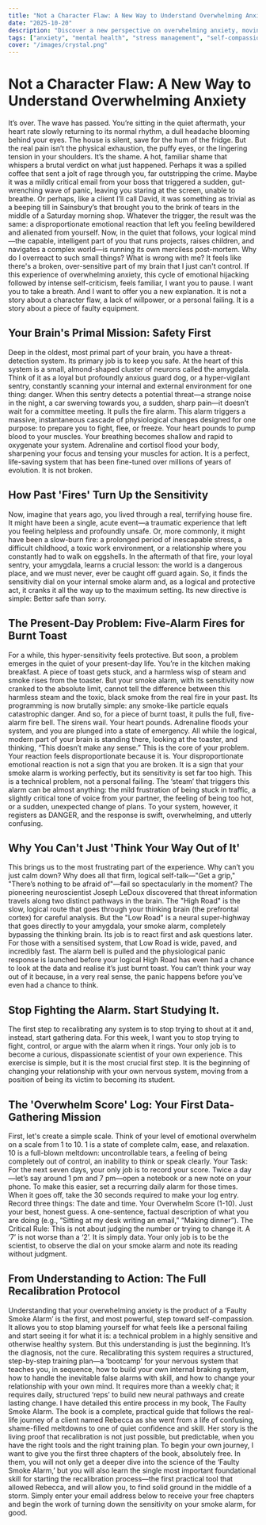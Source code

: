 ```yaml
---
title: "Not a Character Flaw: A New Way to Understand Overwhelming Anxiety"
date: "2025-10-20"
description: "Discover a new perspective on overwhelming anxiety, moving beyond character flaws to understand it as a technical problem with your brain's threat-detection system, and learn how to recalibrate for lasting change."
tags: ["anxiety", "mental health", "stress management", "self-compassion"]
cover: "/images/crystal.png"
---
```


# Not a Character Flaw: A New Way to Understand Overwhelming Anxiety

It’s over. The wave has passed.
You’re sitting in the quiet aftermath, your heart rate slowly returning to its normal rhythm, a dull headache blooming behind your eyes. The house is silent, save for the hum of the fridge. But the real pain isn’t the physical exhaustion, the puffy eyes, or the lingering tension in your shoulders. It’s the shame. A hot, familiar shame that whispers a brutal verdict on what just happened.
Perhaps it was a spilled coffee that sent a jolt of rage through you, far outstripping the crime. Maybe it was a mildly critical email from your boss that triggered a sudden, gut-wrenching wave of panic, leaving you staring at the screen, unable to breathe. Or perhaps, like a client I’ll call David, it was something as trivial as a beeping till in Sainsbury’s that brought you to the brink of tears in the middle of a Saturday morning shop.
Whatever the trigger, the result was the same: a disproportionate emotional reaction that left you feeling bewildered and alienated from yourself. Now, in the quiet that follows, your logical mind—the capable, intelligent part of you that runs projects, raises children, and navigates a complex world—is running its own merciless post-mortem.
Why do I overreact to such small things?
What is wrong with me?
It feels like there's a broken, over-sensitive part of my brain that I just can't control.
If this experience of overwhelming anxiety, this cycle of emotional hijacking followed by intense self-criticism, feels familiar, I want you to pause. I want you to take a breath. And I want to offer you a new explanation. It is not a story about a character flaw, a lack of willpower, or a personal failing.
It is a story about a piece of faulty equipment.

## Your Brain's Primal Mission: Safety First

Deep in the oldest, most primal part of your brain, you have a threat-detection system. Its primary job is to keep you safe. At the heart of this system is a small, almond-shaped cluster of neurons called the amygdala. Think of it as a loyal but profoundly anxious guard dog, or a hyper-vigilant sentry, constantly scanning your internal and external environment for one thing: danger.
When this sentry detects a potential threat—a strange noise in the night, a car swerving towards you, a sudden, sharp pain—it doesn’t wait for a committee meeting. It pulls the fire alarm. This alarm triggers a massive, instantaneous cascade of physiological changes designed for one purpose: to prepare you to fight, flee, or freeze. Your heart pounds to pump blood to your muscles. Your breathing becomes shallow and rapid to oxygenate your system. Adrenaline and cortisol flood your body, sharpening your focus and tensing your muscles for action. It is a perfect, life-saving system that has been fine-tuned over millions of years of evolution. It is not broken.

## How Past 'Fires' Turn Up the Sensitivity

Now, imagine that years ago, you lived through a real, terrifying house fire. It might have been a single, acute event—a traumatic experience that left you feeling helpless and profoundly unsafe. Or, more commonly, it might have been a slow-burn fire: a prolonged period of inescapable stress, a difficult childhood, a toxic work environment, or a relationship where you constantly had to walk on eggshells.
In the aftermath of that fire, your loyal sentry, your amygdala, learns a crucial lesson: the world is a dangerous place, and we must never, ever be caught off guard again. So, it finds the sensitivity dial on your internal smoke alarm and, as a logical and protective act, it cranks it all the way up to the maximum setting. Its new directive is simple: Better safe than sorry.

## The Present-Day Problem: Five-Alarm Fires for Burnt Toast

For a while, this hyper-sensitivity feels protective. But soon, a problem emerges in the quiet of your present-day life. You’re in the kitchen making breakfast. A piece of toast gets stuck, and a harmless wisp of steam and smoke rises from the toaster.
But your smoke alarm, with its sensitivity now cranked to the absolute limit, cannot tell the difference between this harmless steam and the toxic, black smoke from the real fire in your past. Its programming is now brutally simple: any smoke-like particle equals catastrophic danger.
And so, for a piece of burnt toast, it pulls the full, five-alarm fire bell.
The sirens wail. Your heart pounds. Adrenaline floods your system, and you are plunged into a state of emergency. All while the logical, modern part of your brain is standing there, looking at the toaster, and thinking, “This doesn’t make any sense.”
This is the core of your problem. Your reaction feels disproportionate because it is.
Your disproportionate emotional reaction is not a sign that you are broken. It is a sign that your smoke alarm is working perfectly, but its sensitivity is set far too high. This is a technical problem, not a personal failing.
The ‘steam’ that triggers this alarm can be almost anything: the mild frustration of being stuck in traffic, a slightly critical tone of voice from your partner, the feeling of being too hot, or a sudden, unexpected change of plans. To your system, however, it registers as DANGER, and the response is swift, overwhelming, and utterly confusing.

## Why You Can't Just 'Think Your Way Out of It'

This brings us to the most frustrating part of the experience. Why can’t you just calm down? Why does all that firm, logical self-talk—"Get a grip," "There’s nothing to be afraid of"—fail so spectacularly in the moment?
The pioneering neuroscientist Joseph LeDoux discovered that threat information travels along two distinct pathways in the brain. The "High Road" is the slow, logical route that goes through your thinking brain (the prefrontal cortex) for careful analysis. But the "Low Road" is a neural super-highway that goes directly to your amygdala, your smoke alarm, completely bypassing the thinking brain. Its job is to react first and ask questions later.
For those with a sensitised system, that Low Road is wide, paved, and incredibly fast. The alarm bell is pulled and the physiological panic response is launched before your logical High Road has even had a chance to look at the data and realise it’s just burnt toast. You can’t think your way out of it because, in a very real sense, the panic happens before you’ve even had a chance to think.

## Stop Fighting the Alarm. Start Studying It.

The first step to recalibrating any system is to stop trying to shout at it and, instead, start gathering data. For this week, I want you to stop trying to fight, control, or argue with the alarm when it rings. Your only job is to become a curious, dispassionate scientist of your own experience.
This exercise is simple, but it is the most crucial first step. It is the beginning of changing your relationship with your own nervous system, moving from a position of being its victim to becoming its student.

## The 'Overwhelm Score' Log: Your First Data-Gathering Mission

First, let's create a simple scale. Think of your level of emotional overwhelm on a scale from 1 to 10.
1 is a state of complete calm, ease, and relaxation.
10 is a full-blown meltdown: uncontrollable tears, a feeling of being completely out of control, an inability to think or speak clearly.
Your Task:
For the next seven days, your only job is to record your score. Twice a day—let’s say around 1 pm and 7 pm—open a notebook or a new note on your phone. To make this easier, set a recurring daily alarm for those times. When it goes off, take the 30 seconds required to make your log entry.
Record three things:
The date and time.
Your Overwhelm Score (1-10). Just your best, honest guess.
A one-sentence, factual description of what you are doing (e.g., “Sitting at my desk writing an email,” “Making dinner”).
The Critical Rule: This is not about judging the number or trying to change it. A ‘7’ is not worse than a ‘2’. It is simply data. Your only job is to be the scientist, to observe the dial on your smoke alarm and note its reading without judgment.

## From Understanding to Action: The Full Recalibration Protocol

Understanding that your overwhelming anxiety is the product of a ‘Faulty Smoke Alarm’ is the first, and most powerful, step toward self-compassion. It allows you to stop blaming yourself for what feels like a personal failing and start seeing it for what it is: a technical problem in a highly sensitive and otherwise healthy system.
But this understanding is just the beginning. It’s the diagnosis, not the cure.
Recalibrating this system requires a structured, step-by-step training plan—a ‘bootcamp’ for your nervous system that teaches you, in sequence, how to build your own internal braking system, how to handle the inevitable false alarms with skill, and how to change your relationship with your own mind. It requires more than a weekly chat; it requires daily, structured ‘reps’ to build new neural pathways and create lasting change.
I have detailed this entire process in my book, The Faulty Smoke Alarm. The book is a complete, practical guide that follows the real-life journey of a client named Rebecca as she went from a life of confusing, shame-filled meltdowns to one of quiet confidence and skill. Her story is the living proof that recalibration is not just possible, but predictable, when you have the right tools and the right training plan.
To begin your own journey, I want to give you the first three chapters of the book, absolutely free.
In them, you will not only get a deeper dive into the science of the ‘Faulty Smoke Alarm,’ but you will also learn the single most important foundational skill for starting the recalibration process—the first practical tool that allowed Rebecca, and will allow you, to find solid ground in the middle of a storm.
Simply enter your email address below to receive your free chapters and begin the work of turning down the sensitivity on your smoke alarm, for good.
